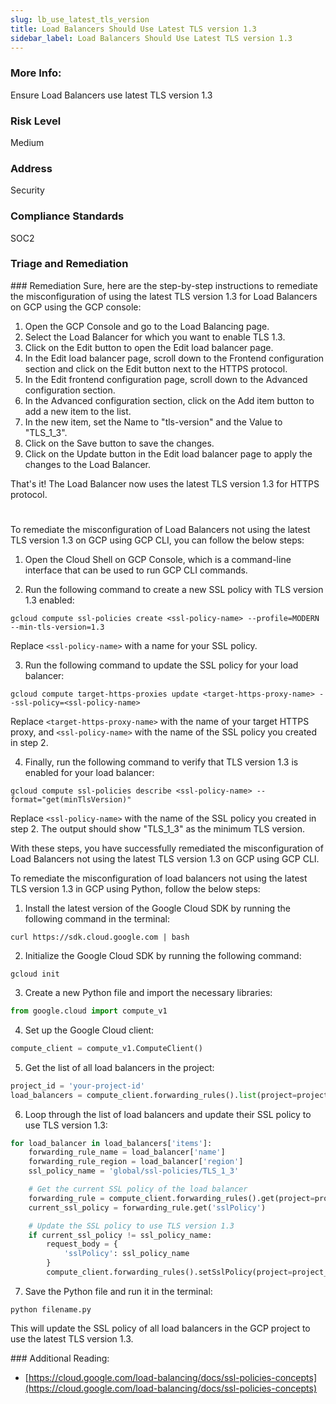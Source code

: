 ```yaml
---
slug: lb_use_latest_tls_version
title: Load Balancers Should Use Latest TLS version 1.3
sidebar_label: Load Balancers Should Use Latest TLS version 1.3
---
```


### More Info:

Ensure Load Balancers use latest TLS version 1.3

### Risk Level

Medium

### Address

Security

### Compliance Standards

SOC2


### Triage and Remediation
<Tabs>
<Tab title='Remediation'>
### Remediation

<AccordionGroup>
<Accordion title='Using Console' defaultOpen='true'>
Sure, here are the step-by-step instructions to remediate the misconfiguration of using the latest TLS version 1.3 for Load Balancers on GCP using the GCP console:

1. Open the GCP Console and go to the Load Balancing page.
2. Select the Load Balancer for which you want to enable TLS 1.3.
3. Click on the Edit button to open the Edit load balancer page.
4. In the Edit load balancer page, scroll down to the Frontend configuration section and click on the Edit button next to the HTTPS protocol.
5. In the Edit frontend configuration page, scroll down to the Advanced configuration section.
6. In the Advanced configuration section, click on the Add item button to add a new item to the list.
7. In the new item, set the Name to "tls-version" and the Value to "TLS_1_3".
8. Click on the Save button to save the changes.
9. Click on the Update button in the Edit load balancer page to apply the changes to the Load Balancer.

That's it! The Load Balancer now uses the latest TLS version 1.3 for HTTPS protocol.

#
</Accordion>

<Accordion title='Using CLI'>
To remediate the misconfiguration of Load Balancers not using the latest TLS version 1.3 on GCP using GCP CLI, you can follow the below steps:

1. Open the Cloud Shell on GCP Console, which is a command-line interface that can be used to run GCP CLI commands.

2. Run the following command to create a new SSL policy with TLS version 1.3 enabled:

```
gcloud compute ssl-policies create <ssl-policy-name> --profile=MODERN --min-tls-version=1.3
```

Replace `<ssl-policy-name>` with a name for your SSL policy.

3. Run the following command to update the SSL policy for your load balancer:

```
gcloud compute target-https-proxies update <target-https-proxy-name> --ssl-policy=<ssl-policy-name>
```

Replace `<target-https-proxy-name>` with the name of your target HTTPS proxy, and `<ssl-policy-name>` with the name of the SSL policy you created in step 2.

4. Finally, run the following command to verify that TLS version 1.3 is enabled for your load balancer:

```
gcloud compute ssl-policies describe <ssl-policy-name> --format="get(minTlsVersion)"
```

Replace `<ssl-policy-name>` with the name of the SSL policy you created in step 2. The output should show "TLS_1_3" as the minimum TLS version.

With these steps, you have successfully remediated the misconfiguration of Load Balancers not using the latest TLS version 1.3 on GCP using GCP CLI.
</Accordion>

<Accordion title='Using Python'>
To remediate the misconfiguration of load balancers not using the latest TLS version 1.3 in GCP using Python, follow the below steps:

1. Install the latest version of the Google Cloud SDK by running the following command in the terminal:

```
curl https://sdk.cloud.google.com | bash
```

2. Initialize the Google Cloud SDK by running the following command:

```
gcloud init
```

3. Create a new Python file and import the necessary libraries:

```python
from google.cloud import compute_v1
```

4. Set up the Google Cloud client:

```python
compute_client = compute_v1.ComputeClient()
```

5. Get the list of all load balancers in the project:

```python
project_id = 'your-project-id'
load_balancers = compute_client.forwarding_rules().list(project=project_id).execute()
```

6. Loop through the list of load balancers and update their SSL policy to use TLS version 1.3:

```python
for load_balancer in load_balancers['items']:
    forwarding_rule_name = load_balancer['name']
    forwarding_rule_region = load_balancer['region']
    ssl_policy_name = 'global/ssl-policies/TLS_1_3'

    # Get the current SSL policy of the load balancer
    forwarding_rule = compute_client.forwarding_rules().get(project=project_id, region=forwarding_rule_region, forwardingRule=forwarding_rule_name).execute()
    current_ssl_policy = forwarding_rule.get('sslPolicy')

    # Update the SSL policy to use TLS version 1.3
    if current_ssl_policy != ssl_policy_name:
        request_body = {
            'sslPolicy': ssl_policy_name
        }
        compute_client.forwarding_rules().setSslPolicy(project=project_id, region=forwarding_rule_region, forwardingRule=forwarding_rule_name, sslPolicyReference=request_body).execute()
```

7. Save the Python file and run it in the terminal:

```
python filename.py
```

This will update the SSL policy of all load balancers in the GCP project to use the latest TLS version 1.3.
</Accordion>

</AccordionGroup>
</Tab>
</Tabs>
### Additional Reading:

- [https://cloud.google.com/load-balancing/docs/ssl-policies-concepts](https://cloud.google.com/load-balancing/docs/ssl-policies-concepts) 

